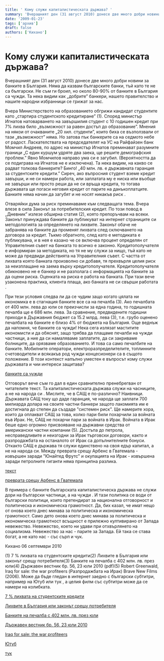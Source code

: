 ```yaml
---
title: ' Кому служи капиталистическата държава? '
summary: 'Вчерашният ден (31 август 2010) донесе две много добри новини за банките в България. Няма да казвам българските банки, тъй като те не са български. Не...'
date: '2009-01-23'
tags: ['архив']
draft: false
authors: ['Кихано']
---
```


# Кому служи капиталистическата държава?

Вчерашният ден (31 август 2010) донесе две много добри новини за банките в България. Няма да казвам българските банки, тъй като те не са български. Не съм ги броил, но около 80-90% от банките в България са чужди. Та нека видим как „добрите” банкери, нашето правителство и нашите народни избранници се грижат за нас.

Вчера Министерството на образованието обгрижи кандидат студентите като „стартира студентското кредитиране” (1). Според министър Игнатов натоварването на завършилия студент с 10 годишен кредит при 7% лихва било „възможност за равен достъп до образование”. Мнения на някои от очакваните „20 хил. студенти”, които биха се възползвали от тази „възможност” няма. Но затова пък банкерите са на седмото небе от радост. Ласкателствата на председателят на УС на Райфайзен банк Момчил Андреев, по адрес на министър Игнатов преминават разумните граници „С един куршум удряте два заека, ще решите демографския проблем.” Явно Момчилов направо ума си е загубил. (Вероятността да се подиграва на Игнатов не е изключена). Та нека видим, на какво се радват толкова банкерите? Бинго! „40 млн. лв. е държавната гаранция за студентските кредити.” Сиреч, ако въпросния студент вземе кредит завърши, и не си намери работа, или заплатата му е ниска или въобще не завърши или просто реши да не си връща кредита, то тогава държавата ще погаси неговия кредит от парите на данъкоплатците. Банките няма начин да загубят и не носят никакъв риск .

Отваряйки дума за риск преминаваме към следващата тема. Вчера влезе в сила Законът за потребителския кредит. По този повод в „Дневник” излезе обширна статия (2), която препоръчвам на всеки. Законът принуждава банките да публикуват на интернет страниците си методологията за определянето на лихвите. Законът обаче не забранява на банките да променят лихвата след сключването на договора за кредит. Тъкмо обратното, след като е методиката е публикувана, и в нея е казано че се включва процент определян от Управителния съвет на банката то всичко е законно. Кредитополучателя е информиран за методиката, но тя не му служи за нищо, тъй като не може да предвиди действията на Управителния съвет. С частта от лихвата която банката произволно си добавя, тя прехвърля целия риск за неизплащане на заема върху кредитополучателя. Кредитополучателя обикновено не е банкер и не разполага с информацията на банките за да оцени риска. Оценката на риска е работа на банката. При тази вече узаконена практика, клиента плаща, ако банката не си свърши работата .

При тези условия следва ли да се чудим защо когато цялата ни икономика е в стагнация банките все са на печалба (3). Ако печалбата от 400 млн. лева до юли се преизчисли за една година, то годишната печалба ще е 686 млн. лева. За сравнение, предвидените годишни приходи в Държавния бюджет са 15.2 млрд. лева (3), т.е. грубо оценено печалбата на банките е близо 4% от бюджета на България. Още веднъж да напомня, че банките са чужди! Нека сега излязат маститите икономисти и да обяснят, защо трябва да плащаме печалби на чужди частници, а ние да си намаляваме заплатите, да си закриваме болниците, да орязваме образованието. И това са само печалбите на банките. Мобилните оператори, електроразпределителите, топлинните счетоводители и всякакъв род чужди концесионери са в същото положение. В този контекст напълно уместен е въпросът кому служи държавата и чии интереси защитава?

[банките са чужди](Bamki2.html)

Отговорът вече съм го дал в един сравнително пренебрегван от читателите текст. Та капиталистическата държава служи на часниците, а не на народа си . Мислите, че в САЩ е по-различно? Наивници. Държавата САЩ току що даде гаранция, че народа ще заплати 700 милиарда долара на своите частни банкери защото лакомията им е достигнала до степен да създаде "системен риск". Ще намерите хора, които да оплакват САЩ за това, колко пари били похарчили за войната във Ирак. Не, САЩ не похарчи пари за войната в Ирак. Войната в Ирак беше едно огромно присвояване на държавни средства от американски частни компании (5). Достъпа до петрола, несправедливите и неизгодни за Ирак търговски договори, както и разпродажбата на останалото от Ирак са допълнителните бонуси. Откакто САЩ е държава тя служи единствено на своя едър капитал, а не на народа си. Между преврата срещу Арбенс в Гватемала - извършен заради "Юнайтед Фрутс" и окупацията на Ирак - извършена заради петролните гиганти няма принципна разлика.

[текст](Darzava.html)

[](imperianazloto.html)

[преврата срещу Арбенс в Гватемала](imperianazloto.html)

В примера с банките българската капиталистическа държава не служи дори на български частници, а на чужди . И тази политика се води от български политици, които претендират за национална отговорност и политическа и икономическа грамотност. Да, бих казал, че имат нещо от онова което днес минава за политическа и икономическа грамотност. Само дето онова което днес минава за политическа и икономическа грамотност всъщност е прилежно култивирано от Запада невежество. Невежество, което ни удави при отхвърлянето на социализма. Невежество за нас - парите за Запада. Ей така се става богат, а не като нас - със сърп и чук.

Кихано 06 септември 2010

(1) 7 % лихвата на студентските кредити(2) Лихвите в България или законът срещу потребителя(3) Банките на печалба с 402 млн. лв. през юли(4) Държавен вестник бр. 56, 23 юли 2010 (pdf)(5) Robert Greenwald, Iraq for sale: the war profiteers (Разпродажбата на Ирак) Brave New Films (2006). Може да бъде гледан в интернет заедно с български субтитри, например на Ютуб или тук , а целия филм със субтитри може да се намери на колибката.

[7 % лихвата на студентските кредити](http://news.ibox.bg/news/id_1355015000)

[Лихвите в България или законът срещу потребителя](http://www.dnevnik.bg/analizi/2010/08/31/954016_lihvite_v_bulgariia_ili_zakonut_sreshtu_potrebitelia/)

[Банките на печалба с 402 млн. лв. през юли](http://money.ibox.bg/news/id_1114794062)

[Държавен вестник бр. 56, 23 юли 2010](http://www.minfin.bg/document/8206:1)

[](http://iraqforsale.org/)

[Iraq for sale: the war profiteers](http://iraqforsale.org/)

[Ютуб](http://www.youtube.com/watch?v=APG-1Nof8J0)

[тук](http://www.dokumentalni.com/?p=529)
